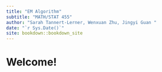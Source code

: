 ```yaml
--- 
title: "EM Algorithm"
subtitle: "MATH/STAT 455"
author: "Sarah Tannert-Lerner, Wenxuan Zhu, Jingyi Guan "
date: "`r Sys.Date()`"
site: bookdown::bookdown_site
---
```


# Welcome!



